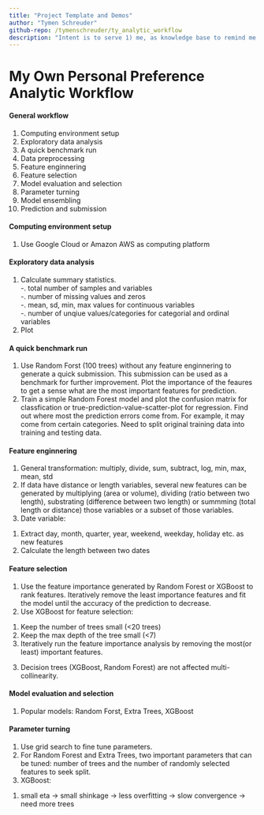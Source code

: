 ```yaml
---
title: "Project Template and Demos"
author: "Tymen Schreuder"
github-repo: /tymenschreuder/ty_analytic_workflow
description: "Intent is to serve 1) me, as knowledge base to remind me how I implemented something in past 2) potentially develop into an educational guide for those learning machine learning."
---
```


# My Own Personal Preference Analytic Workflow

#### General workflow  
1. Computing environment setup
2. Exploratory data analysis 
2. A quick benchmark run
2. Data	preprocessing
3. Feature enginnering
4. Feature selection
5. Model evaluation and selection
6. Parameter turning
7. Model ensembling
8. Prediction and submission

#### Computing environment setup
1. Use Google Cloud or Amazon AWS as computing platform

#### Exploratory data analysis 
1. Calculate summary statistics.  
-. total number of samples and variables  
-. number of missing values and zeros  
-. mean, sd, min, max values for continuous variables  
-. number of unqiue values/categories for categorial and ordinal variables  
2. Plot 

#### A quick benchmark run
1. Use Random Forst (100 trees) without any feature enginnering to generate a quick submission. This submission can be used as a benchmark for further improvement. Plot the importance of the feaures to get a sense what are the most important features for prediction.
2. Train a simple Random Forest model and plot the confusion matrix for classfication or true-prediction-value-scatter-plot for regression. Find out where most the prediction errors come from. For example, it may come from certain categories. Need to split original training data into training and testing data. 

#### Feature enginnering
1. General transformation: multiply, divide, sum, subtract, log, min, max, mean, std 
2. If data have distance or length variables, several new features can be generated by multiplying (area or volume), dividing (ratio between two length), substrating (difference between two length) or summming (total length or distance) those variables or a subset of those variables. 
3. Date variable:
(1) Extract day, month, quarter, year, weekend, weekday, holiday etc. as new features
(2) Calculate the length between two dates

#### Feature selection
1. Use the feature importance generated by Random Forest or XGBoost to rank features. Iteratively remove the least importance features and fit the model until the accuracy of the prediction to decrease.
2. Use XGBoost for feature selection:
(1) Keep the number of trees small (<20 trees)
(2) Keep the max depth of the tree small (<7)
(3) Iteratively run the feature importance analysis by removing the most(or least) important features.
3. Decision trees (XGBoost, Random Forest) are not affected multi-collinearity.


#### Model evaluation and selection
1. Popular models: Random Forst, Extra Trees, XGBoost

#### Parameter turning
1. Use grid search to fine tune parameters.
2. For Random Forest and Extra Trees, two important parameters that can be tuned: number of trees and the number of randomly selected features to seek split.
3. XGBoost:
(1) small eta -> small shinkage -> less overfitting -> slow convergence -> need more trees
